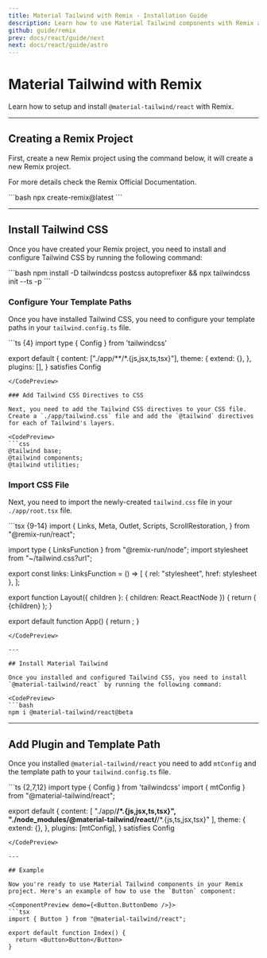```yaml
---
title: Material Tailwind with Remix - Installation Guide
description: Learn how to use Material Tailwind components with Remix and Tailwind CSS to easily create elegant and flexible pages.
github: guide/remix
prev: docs/react/guide/next
next: docs/react/guide/astro
---
```


# Material Tailwind with Remix

Learn how to setup and install `@material-tailwind/react` with Remix.

---

## Creating a Remix Project

First, create a new Remix project using the command below, it will create a new Remix project.

For more details check the <Link href="https://remix.run/docs/en/main/start/quickstart?ref=material-tailwind" target="_blank">Remix Official Documentation</Link>.

<CodePreview>
```bash
npx create-remix@latest
```
</CodePreview>

---

## Install Tailwind CSS

Once you have created your Remix project, you need to install and configure Tailwind CSS by running the following command:

<CodePreview>
```bash
npm install -D tailwindcss postcss autoprefixer && npx tailwindcss init --ts -p
```
</CodePreview>

### Configure Your Template Paths

Once you have installed Tailwind CSS, you need to configure your template paths in your `tailwind.config.ts` file.

<CodePreview>
```ts {4}
import type { Config } from 'tailwindcss'

export default {
  content: ["./app/**/*.{js,jsx,ts,tsx}"],
  theme: {
    extend: {},
  },
  plugins: [],
} satisfies Config
```
</CodePreview>

### Add Tailwind CSS Directives to CSS

Next, you need to add the Tailwind CSS directives to your CSS file. Create a `./app/tailwind.css` file and add the `@tailwind` directives for each of Tailwind's layers.

<CodePreview>
```css
@tailwind base;
@tailwind components;
@tailwind utilities;
```
</CodePreview>

### Import CSS File

Next, you need to import the newly-created `tailwind.css` file in your `./app/root.tsx` file.

<CodePreview>
```tsx {9-14}
import {
  Links,
  Meta,
  Outlet,
  Scripts,
  ScrollRestoration,
} from "@remix-run/react";

import type { LinksFunction } from "@remix-run/node";
import stylesheet from "~/tailwind.css?url";

export const links: LinksFunction = () => [
  { rel: "stylesheet", href: stylesheet },
];

export function Layout({ children }: { children: React.ReactNode }) {
  return (
    <html lang="en">
      <head>
        <meta charSet="utf-8" />
        <meta name="viewport" content="width=device-width, initial-scale=1" />
        <Meta />
        <Links />
      </head>
      <body>
        {children}
        <ScrollRestoration />
        <Scripts />
      </body>
    </html>
  );
}

export default function App() {
  return <Outlet />;
}
```
</CodePreview>

---

## Install Material Tailwind

Once you installed and configured Tailwind CSS, you need to install `@material-tailwind/react` by running the following command:

<CodePreview>
```bash
npm i @material-tailwind/react@beta
```
</CodePreview>

---

## Add Plugin and Template Path

Once you installed `@material-tailwind/react` you need to add `mtConfig` and the template path to your `tailwind.config.ts` file.

<CodePreview>
```ts {2,7,12}
import type { Config } from 'tailwindcss'
import { mtConfig } from "@material-tailwind/react";

export default {
  content: [
    "./app/**/*.{js,jsx,ts,tsx}",
    "./node_modules/@material-tailwind/react/**/*.{js,ts,jsx,tsx}"
  ],
  theme: {
    extend: {},
  },
  plugins: [mtConfig],
} satisfies Config
```
</CodePreview>

---

## Example

Now you're ready to use Material Tailwind components in your Remix project. Here's an example of how to use the `Button` component:

<ComponentPreview demo={<Button.ButtonDemo />}>
```tsx
import { Button } from "@material-tailwind/react";

export default function Index() {
  return <Button>Button</Button>
}
```
</ComponentPreview>